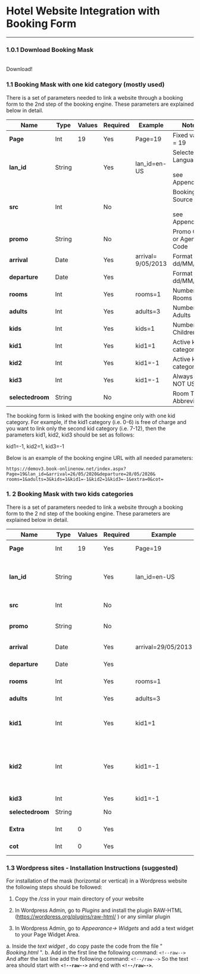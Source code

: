 
# Hotel Website Integration with Booking Form

---

### 1.0.1 Download Booking Mask

<br />
<Link href="../../files/BONBookingMask.zip" style={{ background: '#b6b653', color: '#FFF', padding: '10px 25px', display: 'inline-table' }}>
    Download!
</Link>

### 1.1 Booking Mask with one kid category (mostly used)

There is a set of parameters needed to link a website through a booking form to the
2nd step of the booking engine. These parameters are explained below in detail.

| **Name**         | **Type** | **Values** | **Required** | **Example**        | **Notes**                                  |
| ---------------- | -------- | ---------- | ------------ | ------------------ | ------------------------------------------ |
| **Page**         | Int      | 19         | Yes          | Page=19            | Fixed value = 19                           |
| **lan_id**       | String   |            | Yes          | lan_id=en-US       | Selected Language <br/><br/>see Appendix I |
| **src**          | Int      |            | No           |                    | Booking Source <br/><br/>see Appendix II   |
| **promo**        | String   |            | No           |                    | Promo Code or Agent Code                   |
| **arrival**      | Date     |            | Yes          | arrival= 9/05/2013 | Format <br/>dd/MM/yyyy                     |
| **departure**    | Date     |            | Yes          |                    | Format <br/>dd/MM/yyyy                     |
| **rooms**        | Int      |            | Yes          | rooms=1            | Number of Rooms                            |
| **adults**       | Int      |            | Yes          | adults=3           | Number of Adults                           |
| **kids**         | Int      |            | Yes          | kids=1             | Number of Children                         |
| **kid1**         | Int      |            | Yes          | kid1=1             | Active kid category                        |
| **kid2**         | Int      |            | Yes          | kid1=-1            | Active kid category                        |
| **kid3**         | Int      |            | Yes          | kid1=-1            | Always -1 – NOT USED                       |
| **selectedroom** | String   |            | No           |                    | Room Type Abbreviation                     |

The booking form is linked with the booking engine only with one kid category.
For example, if the kid1 category (i.e. 0-6) is free of charge and you want to link only
the second kid category (i.e. 7-12), then the parameters kid1, kid2, kid3 should be
set as follows:

kid1=-1, kid2=1, kid3=-1

Below is an example of the booking engine URL with all needed parameters:

```
https://demov3.book-onlinenow.net/index.aspx?Page=19&lan_id=&arrival=26/05/2020&departure=28/05/2020&
rooms=1&adults=3&kids=1&kid1=-1&kid2=1&kid3=-1&extra=0&cot=
```

### 1. 2 Booking Mask with two kids categories

There is a set of parameters needed to link a website through a booking form to the
2 nd step of the booking engine. These parameters are explained below in detail.

| **Name**         | **Type** | **Values** | **Required** | **Example**        | **Notes**                                                       |
| ---------------- | -------- | ---------- | ------------ | ------------------ | --------------------------------------------------------------- |
| **Page**         | Int      | 19         | Yes          | Page=19            | Fixed value = 19                                                |
| **lan_id**       | String   |            | Yes          | lan_id=en-US       | Selected Language <br/><br/>see Appendix 1                      |
| **src**          | Int      |            | No           |                    | Booking Source                                                  |
| **promo**        | String   |            | No           |                    | Promo Code or Agent Code                                        |
| **arrival**      | Date     |            | Yes          | arrival=29/05/2013 | Format <br/>dd/MM/yyyy                                          |
| **departure**    | Date     |            | Yes          |                    | Format <br/>dd/MM/yyyy                                          |
| **rooms**        | Int      |            | Yes          | rooms=1            | Number of Rooms                                                 |
| **adults**       | Int      |            | Yes          | adults=3           | Number of Adults                                                |
| **kid1**         | Int      |            | Yes          | kid1=1             | Number of kids of the 1st kid category                          |
| **kid2**         | Int      |            | Yes          | kid1=-1            | Number of kids of the 2nd kid category <br/><br/>see Appendix 3 |
| **kid3**         | Int      |            | Yes          | kid1=-1            | Always -1                                                       |
| **selectedroom** | String   |            | No           |                    | Room Type Abbreviation                                          |
| **Extra**        | Int      | 0          | Yes          |                    | Fixed value = 0                                                 |
| **cot**          | Int      | 0          | Yes          |                    | Fixed value = 0                                                 |

### 1.3 Wordpress sites - Installation Instructions (suggested)

For installation of the mask (horizontal or vertical) in a Wordpress website the following steps should be followed:

1. Copy the _/css_ in your main directory of your website

2. In Wordpress Admin, go to _Plugins_ and install the plugin RAW-HTML
   (https://wordpress.org/plugins/raw-html/ ) or any similar plugin

3. In Wordpress Admin, go to _Appearance-> Widgets_ and add a text widget to your Page Widget Area.

a. Inside the _text widget_ , do copy paste the code from the file " _Booking.html_ ".
b. Add in the first line the following command:
`<!--raw-->`
And after the last line add the following command:
`<!--/raw-->`
So the text area should start with **`<!--raw-->`** and end with **`<!--/raw-->`**.
